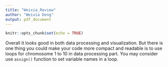 ```yaml
---
title: "Weixia_Review"
author: "Weixia Deng"
output: pdf_document
---
```


```r
knitr::opts_chunk$set(echo = TRUE)
```

Overall it looks good in both data processing and visualization. But there is one thing you could make your code more compact and readable is to use loops for chromosome 1 to 10 in data processing part. You may consider use `assign()` function to set variable names in a loop.